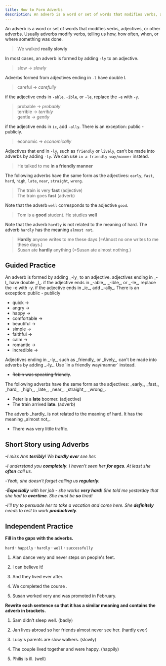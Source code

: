 ```yaml
---
title: How to Form Adverbs
description: An adverb is a word or set of words that modifies verbs, adjectives, or other adverbs
---
```


An adverb is a word or set of words that modifies verbs, adjectives, or other adverbs. Usually adverbs modify verbs, telling us how, how often, when, or where something was done.

> We walked **really slowly**

In most cases, an adverb is formed by adding `-ly` to an adjective.

> slow → _slowly_

Adverbs formed from adjectives ending in `-l` have double l.

> careful → _carefully_

if the adjective ends in `-able`, `-ible`, or `-le`, replace the `-e` with `-y`.

> probable → _probably_  
> terrible → _terribly_  
> gentle → _gently_

if the adjective ends in `ic`, add `-ally`. There is an exception: public - publicly.

> economic → _economically_

Adjectives that end in `-ly`, such as `friendly` or `lively`, can't be made into adverbs by adding `-ly`. We can use `in a friendly way/manner` instead.

> He talked to me **in a friendly manner**

The following adverbs have the same form as the adjectives: `early`, `fast`, `hard`, `high`, `late`, `near`, `straight`, `wrong`.

> The train is very **fast** (adjective)  
> The train goes **fast** (adverb)

Note that the adverb `well` corresponds to the adjective `good`.

> Tom is a **good** student. He studies **well**

Note that the adverb `hardly` is not related to the meaning of hard. The adverb `hardly` has the meaning `almost not`.

> **Hardly** anyone writes to me these days (=Almost no one writes to me these days.)  
> Susan ate **hardly** anything (=Susan ate almost nothing.)

## Guided Practice

<Callout mt={8}>
  An adverb is formed by adding _-ly_ to an adjective. adjectives ending in _-l_ have
  double _l_. if the adjective ends in _-able_, _-ible_, or _-le_, replace the -e with -y.
  if the adjective ends in _ic_, add _-ally_. There is an exception: public - publicly
</Callout>

- quick → <Blank /> <Tooltip content="quickly" />
- angry → <Blank /> <Tooltip content="angrily" />
- happy → <Blank /> <Tooltip content="happily" />
- comfortable → <Blank /> <Tooltip content="comfortably" />
- beautiful → <Blank /> <Tooltip content="beautifully" />
- simple → <Blank /> <Tooltip content="simply" />
- faithful → <Blank /> <Tooltip content="faithfully" />
- calm → <Blank /> <Tooltip content="calmly" />
- romantic → <Blank /> <Tooltip content="romantically" />
- incredible → <Blank /> <Tooltip content="incredibly" />

<Callout>
  Adjectives ending in _-ly_, such as _friendly_ or _lively_, can't be made into adverbs
  by adding _-ly_. Use `in a friendly way/manner` instead.
</Callout>

- ~~Robin was speaking friendly~~. <Tooltip content="Robin was speaking in friendly way/manner." />

<Callout>
  The following adverbs have the same form as the adjectives: _early_, _fast_, _hard_,
  _high_, _late_, _near_, _straight_, _wrong_.
</Callout>

- Peter is a **late** boomer. (adjective)
- The train arrived **late**. (adverb)

<Callout>
  The adverb _hardly_ is not related to the meaning of hard. It has the meaning _almost
  not_.
</Callout>

- There was very little traffic. <Tooltip content="There was hardly any traffic" />

## Short Story using Adverbs

-_I miss Ann **terribly**! We **hardly ever** see her._

-_I understand you **completely**. I haven't seen her **for ages**. At least she **often** call us._

-_Yeah, she doesn't forget calling us **regularly**._

-_**Especially** with her job - she works **very hard**! She told me yesterday that she had to **overtime**. She must be **so** tired!_

-_I'll try to persuade her to take a vacation and come here. She **definitely** needs to rest to work **productively**._

## Independent Practice

**Fill in the gaps with the adverbs.**

`hard` · `happily` · `hardly` · `well` · `successfully`

1. Alan dance very <Blank /> and never steps on people's feet. <Tooltip content="well" />

2. I can <Blank /> believe it! <Tooltip content="hardly" />

3. And they lived <Blank /> ever after. <Tooltip content="happily" />

4. We completed the course <Blank /> . <Tooltip content="successfully" />

5. Susan worked very <Blank /> and was promoted in February. <Tooltip content="hard" />

**Rewrite each sentence so that it has a similar meaning and contains the adverb in brackets.**

1. Sam didn't sleep well. (badly) <Tooltip content="Sam slept badly." />

2. Jan lives abroad so her friends almost never see her. (hardly ever) <Tooltip content="Jane lives abroad so her friend hardly ever see her." />

3. Lucy's parents are slow walkers. (slowly) <Tooltip content="Lucy's parents walk slowly." />

4. The couple lived together and were happy. (happily) <Tooltip content="The couple lived happily together." />

5. Philis is ill. (well) <Tooltip content="Philip isn't feeling well." />
